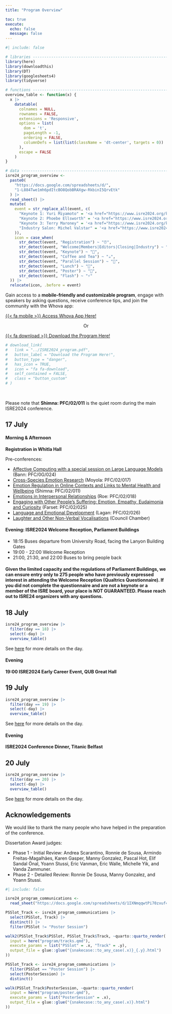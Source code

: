 ```yaml
---
title: "Program Overview"

toc: true
execute: 
  echo: false
  message: false
---
```


```r
#| include: false

# libraries --------------------------------------------------------------------
library(here)
library(downloadthis)
library(DT)
library(googlesheets4)
library(tidyverse)

# functions --------------------------------------------------------------------
overview_table <- function(x) {
  x |> 
    datatable(
      colnames = NULL,
      rownames = FALSE,
      extensions = 'Responsive',
      options = list(
        dom = 't', 
        pageLength = -1, 
        ordering = FALSE,
        columnDefs = list(list(className = 'dt-center', targets = 0))
      ),
      escape = FALSE
    )
}

# data -------------------------------------------------------------------------
isre24_program_overview <- 
  paste0(
    "https://docs.google.com/spreadsheets/d/",
    "1-L884Twe1mh6pdItcBO8QobBRAXgw-RkbinI5QrvEtk"
  ) |> 
  read_sheet() |> 
  mutate(
    event = str_replace_all(event, c(
      "Keynote 1: Yuri Miyamoto" = '<a href="https://www.isre2024.org/keynotes/speakers/Yuri_Miyamoto">Keynote 1: Yuri Miyamoto</a>',
      "Keynote 2: Phoebe Ellsworth" = '<a href="https://www.isre2024.org/keynotes/speakers/Phoebe_Ellsworth">Keynote 2: Phoebe Ellsworth</a>',
      "Keynote 3: Terry Maroney" = '<a href="https://www.isre2024.org/keynotes/speakers/Terry_Maroney">Keynote 3: Terry Maroney</a>',
      "Industry Salon: Michel Valstar" = '<a href="https://www.isre2024.org/program/industry">Industry Salon: Michel Valstar</a>'
    )),
    icon = case_when(
      str_detect(event, "Registration") ~ "⏰",
      str_detect(event, "Welcome|Members|Editors|Closing|Industry") ~ "🎤",
      str_detect(event, "Keynote") ~ "🎤️",
      str_detect(event, "Coffee and Tea") ~ "☕",
      str_detect(event, "Parallel Session") ~ "💬",
      str_detect(event, "Lunch") ~ "🥙",
      str_detect(event, "Poster") ~ "📜",
      str_detect(event, "Flash") ~ "⚡"
  )) |> 
  relocate(icon, .before = event)
```


Gain access to a **mobile-friendly and customizable program**, engage with speakers by asking questions, receive conference tips, and join the community with the Whova app:

[{{< fa mobile >}} Access Whova App Here!](https://whova.com/portal/isrec_202407){.btn .btn-danger .button_custom .btn role="button"}

<center> Or </center>

[{{< fa download >}} Download the Program Here!](../ISRE2024_program.pdf){.btn .btn-danger .button_custom .btn role="button"}

```r
# download_link(
#   link = "../ISRE2024_program.pdf",
#   button_label = "Download the Program Here!",
#   button_type = "danger",
#   has_icon = TRUE,
#   icon = "fa fa-download",
#   self_contained = FALSE,
#   class = "button_custom"
# )
```

<br>

Please note that **Shimna: PFC/02/011** is the quiet room during the main ISRE2024 conference.

## 17 July {#july-17}

#### Morning & Afternoon 

**Registration in Whitla Hall**

Pre-conferences:

- [Affective Computing with a special session on Large Language Models](../preconference/list/affective_computing.qmd) (Bann: PFC/0G/024)
- [Cross-Species Emotion Research](../preconference/list/cross_species.qmd) (Moyola: PFC/02/017)
- [Emotion Regulation in Online Contexts and Links to Mental Health and Wellbeing](../preconference/list/experience_regulation.qmd) (Shimna: PFC/02/011)
- [Emotions in Interpersonal Relationships](../preconference/list/emotions_relationships.qmd) (Roe: PFC/02/018)
- [Engaging with Other People’s Suffering: Emotion, Empathy, Eudaimonia and Curiosity](../preconference/list/engaging_suffering.qmd) (Farset: PFC/02/025)
- [Language and Emotional Development](../preconference/list/emotional_development.qmd) (Lagan: PFC/02/026)
- [Laughter and Other Non-Verbal Vocalisations](../preconference/list/laughter_workshop.qmd) (Council Chamber)

#### Evening: ISRE2024 Welcome Reception, Parliament Buildings

- 18:15 Buses departure from University Road, facing the Lanyon Building Gates
- 19:00 - 22:00 Welcome Reception
- 21:00, 21:30, and 22:00 Buses to bring people back

#### Given the limited capacity and the regulations of Parliament Buildings, we can ensure entry only to 275 people who have previously expressed interest in attending the Welcome Reception (Qualtrics Questionnaire). If you did not complete the questionnaire and are not a keynote or a member of the ISRE board, your place is NOT GUARANTEED. Please reach out to ISRE24 organizers with any questions.

## 18 July {#july-18}

```r
isre24_program_overview |> 
  filter(day == 18) |> 
  select(-day) |> 
  overview_table()
```

See [here](days/july_18.qmd) for more details on the day.

#### Evening

**19:00 ISRE2024 Early Career Event, QUB Great Hall**

## 19 July {#july-19}

```r
isre24_program_overview |> 
  filter(day == 19) |> 
  select(-day) |> 
  overview_table()
```

See [here](days/july_19.qmd) for more details on the day.

#### Evening

**ISRE2024 Conference Dinner, Titanic Belfast**

## 20 July {#july-20}

```r
isre24_program_overview |> 
  filter(day == 20) |> 
  select(-day) |> 
  overview_table()
```

See [here](days/july_20.qmd) for more details on the day.

## Acknowledgements

We would like to thank the many people who have helped in the preparation of the conference.

Dissertation Award judges:

- Phase 1 - Initial Review: Andrea Scarantino, Ronnie de Sousa, Armindo Freitas-Magalhães, Karen Gasper, Manny Gonzalez, Pascal Hot, Elif Sandal Önal, Yoann Stussi, Eric Vanman, Eric Walle, Michelle Yik, and Vanda Zammuner.
- Phase 2 - Detailed Review: Ronnie De Sousa, Manny Gonzalez, and Yoann Stussi.

```r
#| include: false

isre24_program_communications <-
  read_sheet("https://docs.google.com/spreadsheets/d/1IXNmqqwtPi70zxuf4q6QTpIsFi4anOuSm4RZySt_m7A")

PSSlot_Track <- isre24_program_communications |> 
  select(PSSlot, Track) |> 
  distinct() |> 
  filter(PSSlot != "Poster Session")

walk2(PSSlot_Track$PSSlot, PSSlot_Track$Track, ~quarto::quarto_render(
  input = here("program/tracks.qmd"),
  execute_params = list("PSSlot" = .x, "Track" = .y),
  output_file = glue::glue("{snakecase::to_any_case(.x)}_{.y}.html")
))

PSSlot_Track <- isre24_program_communications |> 
  filter(PSSlot == "Poster Session") |> 
  select(PosterSession) |> 
  distinct()

walk(PSSlot_Track$PosterSession, ~quarto::quarto_render(
  input = here("program/poster.qmd"),
  execute_params = list("PosterSession" = .x),
  output_file = glue::glue("{snakecase::to_any_case(.x)}.html")
))
```

